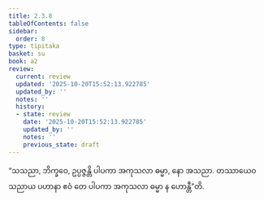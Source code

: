 ```yaml
---
title: 2.3.8
tableOfContents: false
sidebar:
  order: 8
type: tipitaka
basket: su
book: a2
review:
  current: review
  updated: '2025-10-20T15:52:13.922785'
  updated_by: ''
  notes: ''
  history:
  - state: review
    date: '2025-10-20T15:52:13.922785'
    updated_by: ''
    notes: ''
    previous_state: draft
---
```



<DynamicBreadcrumb />


<ReviewStatus review={frontmatter.review} showDetails={true} />

<HypothesisAnnotation frontmatter={frontmatter} />

<Division number="85" book="a2" e="ch" v="15" p="81">

<Paragraph number="166" book="a2">
“သသညာ, ဘိက္ခဝေ, ဥပ္ပဇ္ဇန္တိ ပါပကာ အကုသလာ ဓမ္မာ, နော အသညာ. တဿာယေဝ သညာယ ပဟာနာ ဧဝံ တေ ပါပကာ အကုသလာ ဓမ္မာ န ဟောန္တီ”တိ.
</Paragraph>
</Division>